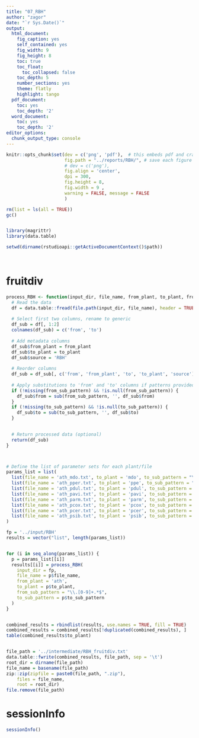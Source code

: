 ```yaml
---
title: "07_RBH"
author: "zagor"
date: "`r Sys.Date()`"
output:
  html_document:
    fig_caption: yes
    self_contained: yes
    fig_width: 9
    fig_height: 8
    toc: true
    toc_float:
      toc_collapsed: false
    toc_depth: 5
    number_sections: yes
    theme: flatly
    highlight: tango
  pdf_document:
    toc: yes
    toc_depth: '2'
  word_document:
    toc: yes
    toc_depth: '2'
editor_options:
  chunk_output_type: console
---
```



```r
knitr::opts_chunk$set(dev = c('png', 'pdf'),  # this embeds pdf and crates scrolable blocks if pdf is first
                      fig.path = "../reports/RBH/", # save each figure here
                      # dev = c('png'), 
                      fig.align = 'center', 
                      dpi = 300,
                      fig.height = 8, 
                      fig.width = 9 ,
                      warning = FALSE, message = FALSE
                      )
```



```r

rm(list = ls(all = TRUE))
gc()


library(magrittr)
library(data.table)

setwd(dirname(rstudioapi::getActiveDocumentContext()$path))




```




# fruitdiv

```r

process_RBH <- function(input_dir, file_name, from_plant, to_plant, from_sub_pattern, to_sub_pattern) {
  # Read the data
  df = data.table::fread(file.path(input_dir, file_name), header = TRUE)
  
  # Select first two columns, rename to generic
  df_sub = df[, 1:2]
  colnames(df_sub) = c('from', 'to')
  
  # Add metadata columns
  df_sub$from_plant = from_plant
  df_sub$to_plant = to_plant
  df_sub$source = 'RBH'
  
  # Reorder columns
  df_sub = df_sub[, c('from', 'from_plant', 'to', 'to_plant', 'source')]
  
  # Apply substitutions to 'from' and 'to' columns if patterns provided
  if (!missing(from_sub_pattern) && !is.null(from_sub_pattern)) {
    df_sub$from = sub(from_sub_pattern, '', df_sub$from)
  }
  if (!missing(to_sub_pattern) && !is.null(to_sub_pattern)) {
    df_sub$to = sub(to_sub_pattern, '', df_sub$to)
  }
  

  # Return processed data (optional)
  return(df_sub)
}



# Define the list of parameter sets for each plant/file
params_list = list(
  list(file_name = 'ath_mdo.txt', to_plant = 'mdo', to_sub_pattern = "\\.[^.]*$"), # everythin after the last dot
  list(file_name = 'ath_pper.txt', to_plant = 'ppe', to_sub_pattern = "\\.[^.]*$"), # everythin after the last dot
  list(file_name = 'ath_pdul.txt', to_plant = 'pdul', to_sub_pattern = "\\.[^.]*$"), # everythin after the last dot
  list(file_name = 'ath_pavi.txt', to_plant = 'pavi', to_sub_pattern = "-[^-]*$"), # T1, T2, T3 in .bed file have the same coord, eventhough otherwise stated in https://www.sciencedirect.com/science/article/pii/S0254629924003685
  list(file_name = 'ath_parm.txt', to_plant = 'parm', to_sub_pattern = "\\.[^.]+\\.[^.]+$"), # .t1.p1_1
  list(file_name = 'ath_pcox.txt', to_plant = 'pcox', to_sub_pattern = "\\.[^.]*$"), # everythin after the last dot
  list(file_name = 'ath_pcer.txt', to_plant = 'pcer', to_sub_pattern = NULL), # no substitution for 'to' in this case
  list(file_name = 'ath_psib.txt', to_plant = 'psib', to_sub_pattern = "\\.[^.]+\\.[^.]+$") # .01.P01
)

fp = '../input/RBH'
results = vector("list", length(params_list))


for (i in seq_along(params_list)) {
  p = params_list[[i]]
  results[[i]] = process_RBH(
    input_dir = fp,
    file_name = p$file_name,
    from_plant = 'ath',
    to_plant = p$to_plant,
    from_sub_pattern = "\\.[0-9]+.*$",
    to_sub_pattern = p$to_sub_pattern
  )
}


combined_results = rbindlist(results, use.names = TRUE, fill = TRUE)
combined_results = combined_results[!duplicated(combined_results), ]
table(combined_results$to_plant)


file_path = '../intermediate/RBH_fruitdiv.txt'
data.table::fwrite(combined_results, file_path, sep = '\t')
root_dir = dirname(file_path)
file_name = basename(file_path)
zip::zip(zipfile = paste0(file_path, ".zip"), 
    files = file_name, 
    root = root_dir)
file.remove(file_path)


```



# sessionInfo

```r

sessionInfo()

```


